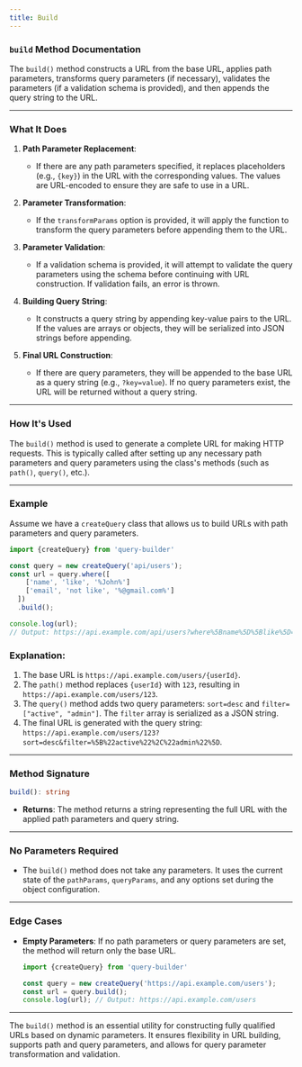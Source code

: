```yaml
---
title: Build
---
```

### `build` Method Documentation

The `build()` method constructs a URL from the base URL, applies path parameters, transforms query parameters (if necessary), validates the parameters (if a validation schema is provided), and then appends the query string to the URL.

---

### What It Does

1. **Path Parameter Replacement**: 
   - If there are any path parameters specified, it replaces placeholders (e.g., `{key}`) in the URL with the corresponding values. The values are URL-encoded to ensure they are safe to use in a URL.

2. **Parameter Transformation**:
   - If the `transformParams` option is provided, it will apply the function to transform the query parameters before appending them to the URL.

3. **Parameter Validation**:
   - If a validation schema is provided, it will attempt to validate the query parameters using the schema before continuing with URL construction. If validation fails, an error is thrown.

4. **Building Query String**:
   - It constructs a query string by appending key-value pairs to the URL. If the values are arrays or objects, they will be serialized into JSON strings before appending.

5. **Final URL Construction**:
   - If there are query parameters, they will be appended to the base URL as a query string (e.g., `?key=value`). If no query parameters exist, the URL will be returned without a query string.

---

### How It's Used

The `build()` method is used to generate a complete URL for making HTTP requests. This is typically called after setting up any necessary path parameters and query parameters using the class's methods (such as `path()`, `query()`, etc.).

---

### Example

Assume we have a `createQuery` class that allows us to build URLs with path parameters and query parameters.

```typescript
import {createQuery} from 'query-builder'

const query = new createQuery('api/users');
const url = query.where([
    ['name', 'like', '%John%']
    ['email', 'not like', '%@gmail.com%']
  ])
  .build();

console.log(url);
// Output: https://api.example.com/api/users?where%5Bname%5D%5Blike%5D=%25John%25
```

### Explanation:
1. The base URL is `https://api.example.com/users/{userId}`.
2. The `path()` method replaces `{userId}` with `123`, resulting in `https://api.example.com/users/123`.
3. The `query()` method adds two query parameters: `sort=desc` and `filter=["active", "admin"]`. The `filter` array is serialized as a JSON string.
4. The final URL is generated with the query string: `https://api.example.com/users/123?sort=desc&filter=%5B%22active%22%2C%22admin%22%5D`.

---

### Method Signature

```typescript
build(): string
```

- **Returns**: The method returns a string representing the full URL with the applied path parameters and query string.

---

### No Parameters Required

- The `build()` method does not take any parameters. It uses the current state of the `pathParams`, `queryParams`, and any options set during the object configuration.

---

### Edge Cases
- **Empty Parameters**: If no path parameters or query parameters are set, the method will return only the base URL.
  
  ```typescript
  import {createQuery} from 'query-builder'

  const query = new createQuery('https://api.example.com/users');
  const url = query.build();
  console.log(url); // Output: https://api.example.com/users
  ```
---

The `build()` method is an essential utility for constructing fully qualified URLs based on dynamic parameters. It ensures flexibility in URL building, supports path and query parameters, and allows for query parameter transformation and validation.